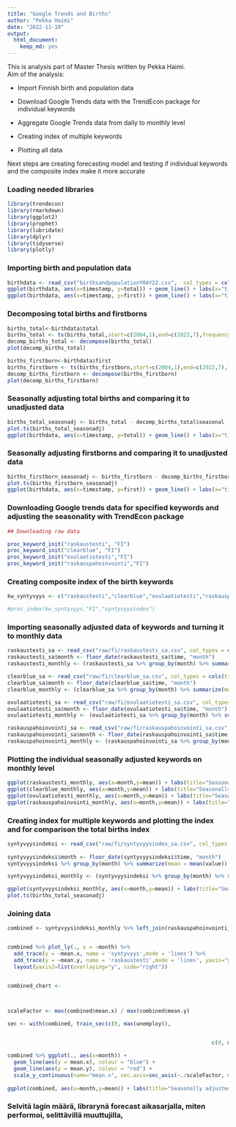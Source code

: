 ```yaml
---
title: "Google Trends and Births"
author: "Pekka Haimi"
date: "2022-11-10"
output:
  html_document:
    keep_md: yes
---
```

This is analysis part of Master Thesis written by Pekka Haimi.  
Aim of the analysis:

* Import Finnish birth and population data

+ Download Google Trends data with the TrendEcon package for individual keywords

+ Aggregate Google Trends data from daily to monthly level 

+ Creating index of multiple keywords

+ Plotting all data

Next steps are creating forecasting model and testing if individual keywords and the composite index make it more accurate
 


### Loading needed libraries

```r
library(trendecon)
library(rmarkdown)
library(ggplot2)
library(prophet)
library(lubridate)
library(dplyr)
library(tidyverse)
library(plotly)
```

### Importing birth and population data

```r
birthdata <- read_csv("birthsandpopulationY04Y22.csv",  col_types = cols(timestamp = col_date(format = "%Y-%m-%d")))
ggplot(birthdata, aes(x=timestamp, y=total)) + geom_line() + labs(x="time", y="Number of births", title="Total number of births monthly") 
ggplot(birthdata, aes(x=timestamp, y=first)) + geom_line() + labs(x="time", y="Number of births", title="Number of firstborns monthly") 
```

### Decomposing total births and firstborns
```r
births_total<-birthdata$total
births_total <- ts(births_total,start=c(2004,1),end=c(2022,7),frequency=12)
decomp_births_total <- decompose(births_total)
plot(decomp_births_total)

births_firstborn<-birthdata$first
births_firstborn <- ts(births_firstborn,start=c(2004,1),end=c(2022,7),frequency=12)
decomp_births_firstborn <- decompose(births_firstborn)
plot(decomp_births_firstborn)
```


### Seasonally adjusting total births and comparing it to unadjusted data
```r

births_total_seasonadj <- births_total - decomp_births_total$seasonal
plot.ts(births_total_seasonadj)
ggplot(birthdata, aes(x=timestamp, y=total)) + geom_line() + labs(x="time", y="Number of births", title="Total number of births monthly") 
```

### Seasonally adjusting firstborns and comparing it to unadjusted data
```r
births_firstborn_seasonadj <- births_firstborn - decomp_births_firstborn$seasonal
plot.ts(births_firstborn_seasonadj)
ggplot(birthdata, aes(x=timestamp, y=first)) + geom_line() + labs(x="time", y="Number of births", title="Number of firstborns monthly") 

```


### Downloading Google trends data for specified keywords and adjusting the seasonality with TrendEcon package

```r
## Downloading raw data

proc_keyword_init("raskaustesti", "FI")
proc_keyword_init("clearblue", "FI")
proc_keyword_init("ovulaatiotesti","FI")
proc_keyword_init("raskauspahoinvointi","FI")
```

### Creating composite index of the birth keywords
```r
kw_syntyvyys <- c("raskaustesti","clearblue","ovulaatiotesti","raskauspahoinvointi")

#proc_index(kw_syntyvyys,"FI","syntyvyysindex")
```

### Importing seasonally adjusted data of keywords and turning it to monthly data
```r
raskaustesti_sa <- read_csv("raw/fi/raskaustesti_sa.csv", col_types = cols(time = col_date(format = "%Y-%m-%d")))
raskaustesti_sa$month <- floor_date(raskaustesti_sa$time, "month")
raskaustesti_monthly <- (raskaustesti_sa %>% group_by(month) %>% summarize(mean = mean(value)))

clearblue_sa <- read_csv("raw/fi/clearblue_sa.csv", col_types = cols(time=col_date(format = "%Y-%m-%d")))
clearblue_sa$month <- floor_date(clearblue_sa$time, "month")
clearblue_monthly <- (clearblue_sa %>% group_by(month) %>% summarize(mean = mean(value)))

ovulaatiotesti_sa <- read_csv("raw/fi/ovulaatiotesti_sa.csv", col_types = cols(time=col_date(format = "%Y-%m-%d")))
ovulaatiotesti_sa$month <- floor_date(ovulaatiotesti_sa$time, "month")
ovulaatiotesti_monthly <- (ovulaatiotesti_sa %>% group_by(month) %>% summarize(mean = mean(value)))

raskauspahoinvointi_sa <- read_csv("raw/fi/raskauspahoinvointi_sa.csv", col_types = cols(time=col_date(format = "%Y-%m-%d")))
raskauspahoinvointi_sa$month <- floor_date(raskauspahoinvointi_sa$time, "month")
raskauspahoinvointi_monthly <- (raskauspahoinvointi_sa %>% group_by(month) %>% summarize(mean = mean(value)))
```

### Plotting the individual seasonally adjusted keywords on monthly level
```r
ggplot(raskaustesti_monthly, aes(x=month,y=mean)) + labs(title="Seasonally adjusted keyword index for raskaustesti") + geom_line()
ggplot(clearblue_monthly, aes(x=month,y=mean)) + labs(title="Seasonally adjusted keyword index for clearblue") + geom_line()
ggplot(ovulaatiotesti_monthly, aes(x=month,y=mean)) + labs(title="Seasonally adjusted keyword index for ovulaatiotesti") + geom_line()
ggplot(raskauspahoinvointi_monthly, aes(x=month,y=mean)) + labs(title="Seasonally adjusted keyword index for raskauspahoinvointi") + geom_line()
```

### Creating index for multiple keywords and plotting the index and for comparison the total births index
```r
syntyvyysindeksi <- read_csv("raw/fi/syntyvyysindex_sa.csv", col_types = cols(time = col_date(format = "%Y-%m-%d"), 
                                                                              value = col_number()))
syntyvyysindeksi$month <- floor_date(syntyvyysindeksi$time, "month")
syntyvyysindeksi %>% group_by(month) %>% summarize(mean = mean(value))

syntyvyysindeksi_monthly <- (syntyvyysindeksi %>% group_by(month) %>% summarize(mean = mean(value)))

ggplot(syntyvyysindeksi_monthly, aes(x=month,y=mean)) + labs(title="Seasonally adjusted index for birth related keywords") + geom_line()
plot.ts(births_total_seasonadj)

```

### Joining data
```r
combined <- syntyvyysindeksi_monthly %>% left_join(raskauspahoinvointi_monthly, by = c("month"="month"))


combined %>% plot_ly(., x = ~month) %>% 
  add_trace(y = ~mean.x, name = 'syntyvyys',mode = 'lines') %>% 
  add_trace(y = ~mean.y, name = 'raskaustesti',mode = 'lines', yaxis="y2") %>% 
  layout(yaxis2=list(overlaying="y", side="right"))


combined_chart <- 



scaleFactor <- max(combined$mean.x) / max(combined$mean.y)

sec <- with(combined, train_sec(c(0, max(unemploy)),

                                
                                                                 c(0, max(psavert))))

combined %>% ggplot(., aes(x=month)) +
  geom_line(aes(y = mean.x), colour = "blue") +
  geom_line(aes(y = mean.y), colour = "red") +
  scale_y_continuous(name="mean.x", sec.axis=sec_axis(~./scaleFactor, name="mean.y"))
  
ggplot(combined, aes(x=month,y=mean)) + labs(title="Seasonally adjusted index for birth related keywords") + geom_line()
```

### Selvitä lagin määrä, librarynä forecast aikasarjalla, miten performoi, selittävillä muuttujilla,

